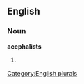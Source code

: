 
==English==

===Noun===
'''acephalists'''

# {{plural of|[[acephalist]]}}

[[Category:English plurals]]
